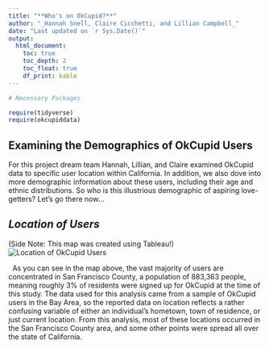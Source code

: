 ```yaml
---
title: "**Who's on OkCupid?**"
author: "_Hannah Snell, Claire Cicchetti, and Lillian Campbell_"
date: "Last updated on `r Sys.Date()`"
output:
  html_document:
    toc: true
    toc_depth: 2
    toc_float: true
    df_print: kable
---
```



```r
# Necessary Packages 

require(tidyverse)
require(okcupiddata)

```

## **Examining the Demographics of OkCupid Users**

For this project dream team Hannah, Lillian, and Claire examined OkCupid data to specific user location within California. In addition, we also dove into more demographic information about these users, including their age and ethnic distributions. 
So who is this illustrious demographic of aspiring love-getters? Let’s go there now...
$~$

## _Location of Users_ 

(Side Note: This map was created using Tableau!)
![Location of OkCupid Users](Yay.PNG)

$~$
As you can see in the map above, the vast majority of users are concentrated in San Francisco County, a population of 883,363 people, meaning roughly 3% of residents were signed up for OkCupid at the time of this study. The data used for this analysis came from a sample of OkCupid users in the Bay Area, so the reported data on location reflects a rather confusing variable of either an individual's hometown, town of residence, or just current location. From this analysis, most of these locations occurred in the San Francisco County area, and some other points were spread all over the state of California.  














